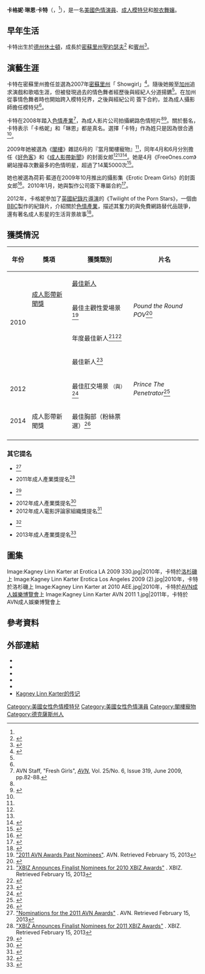{{Adult bio
| name            = 卡格妮·琳恩·卡特
| gender          = female
| image           = [[File:Kagney_Linn_Karter,_Exxxotica_Miami_2010.jpg|220px]]
| caption         = 
| birth           = {{Birth date and age|1987|03|28}}<ref name="iafd">{{iafd name|id=KagneyLinnKarter|gender=female|name=Kagney Linn Karter}}</ref>
| location        = {{US}}[[德克薩斯州|德州]][[休士頓|休士頓]]<ref name=interview/>
| nationality     = {{GER}}<br>{{USA}}<br><ref name="iafd"/>
| birthname       = Kagney Linn<ref name=XRentDVD/>
| spouse          = 
| death           = 
| height          = {{height|ft=5|in=4}}<ref name="iafd"/>
| weight          = {{convert|118|lb|kg}}<ref name="iafd"/>
| measurements    = 36DD-24-36（E罩杯）<ref name="iafd"/>
| measureispenis  = no 
| shoe size       = 
| eye color       = 藍色
| hair color      = 金色<ref name="iafd"/>
| skin color      = 白色
| blood           = 
| ethnicity       = [[美國人|美國人]]<ref name="iafd"/>
| alias           = Kagney Linn Karlen, Kagney Lynn Karter, Kagny Linn Karter, Kagney Lin Karter<ref name="iafd"/>
| orientation     = [[異性戀|異性戀]]
| number of films = 354{{small|（根據[[IAFD|IAFD]]上的作品）}}<ref name="iafd"/>
| homepage        = http://kagneylinnkarter.com/
| iafd            = KagneyLinnKarter
| egafd           = 
| bgafd           = 
| imdb            = 3254272
| afdb            = 51456
| eurobabeindex   = 
| spelling        = US
}}
'''卡格妮·琳恩·卡特'''（'''{{lang-en|Kagney Linn Karter}}'''，{{bd|1987年|3月28日||}}<ref name="iafd"/>），是一名[[美國人|美國]][[色情演員|色情演員]]、[[成人模特兒|成人模特兒]]和[[脫衣舞孃|脫衣舞孃]]。

==早年生活==
卡特出生於[[德克薩斯州|德州]][[休士頓|休士頓]]，成長於[[密蘇里州|密蘇里州]][[聖約瑟夫_(密蘇里州)|聖約瑟夫]]<ref name=interview>{{cite web| title =Kagney Linn Karter: An AVN Interview| publisher =AVN| url =http://business.avn.com/articles/35347.html| author =Dan Miller| date =2009-05-17| accessdate =2010-01-09| archive-date =2012-07-11| archive-url =https://www.webcitation.org/694NtFVxW?url=http://business.avn.com/articles/Kagney-Linn-Karter-An-AVN-Interview-338925.html| dead-url =no}}</ref> 和[[賓州|賓州]]{{link-en|李奇微 (宾夕法尼亚州)|Ridgway, Pennsylvania|李奇微}}<ref name=XRentDVD>{{cite web|url=http://www.xrentdvd.com/Porn_Star_Interviews/Kagney_Linn_Karter.html|title=Kagney Linn Karter Interview|publisher=www.xrentdvd.com|accessdate=2010-05-13|date=2010-01-30|author=Backdoor Betty|archive-date=2012-07-11|archive-url=https://www.webcitation.org/694O8U1FO?url=http://www.xrentdvd.com/Porn_Star_Interviews/Kagney_Linn_Karter.html|dead-url=no}}</ref>。

==演藝生涯==
卡特在密蘇里州擔任{{link-en|情色舞者|Erotic dance}}並選為2007年[[密蘇里州|密蘇里州]]「{{link-en|Déjà Vu|Déjà Vu (company)}} Showgirl」<ref>{{cite web| title =Rising Star PR Signs Kagney Linn Karter| publisher =AVN| url =http://business.avn.com/company-news/31120.html| 4 =| date =2009-02-26| accessdate =2010-01-09| archive-date =2012-07-11| archive-url =https://www.webcitation.org/694O9Eguu?url=http://business.avn.com/company-news/Rising-Star-PR-Signs-Kagney-Linn-Karter-305238.html| dead-url =no}}</ref>。隨後她搬至[[加州|加州]]追求演戲和歌唱生涯，但被發現過去的情色舞者經歷後與經紀人分道揚鑣<ref name=interview/>。在加州從事情色舞者時也開始跨入模特兒界，之後與經紀公司 {{link-en|LA Direct Models|LA Direct Models}} 簽下合約，並為成人攝影師{{link-en|荷莉·藍道|Holly Randall}}擔任模特兒<ref name=interview/>。

卡特在2008年踏入[[色情產業|色情產業]]<ref name=nvvv>AVN Staff, "Fresh Girls", ''[[AVN_(magazine)|AVN]]'', Vol. 25/No. 6, Issue 319, June 2009, pp.82-88.</ref>，為成人影片公司{{link-en|Naughty America|Naughty America}}拍攝網路色情短片<ref name=interview/><ref>{{cite web|url= http://interviews.adultdvdtalk.com/kagney-linn-karter/|title= Captain Jack interviews Kagney Linn Karter|accessdate= June 3, 2015|author= Captain Jack|date= December 28, 2013|publisher= Adult DVD Talk|archive-date= 2016-04-21|archive-url= https://web.archive.org/web/20160421140538/http://interviews.adultdvdtalk.com/kagney-linn-karter/|dead-url= yes}}</ref>。關於藝名，卡特表示「卡格妮」和「琳恩」都是真名。選擇「卡特」作為姓只是因為很合適<ref name=XRentDVD/>。

2009年她被選為《[[閣樓_(雜誌)|閣樓]]》雜誌6月的『當月閣樓寵物』<ref name=interview/>，同年4月和6月分別擔任《[[好色客|好色客]]》和《[[成人影帶新聞|成人影帶新聞]]》的封面女郎<ref name=interview/><ref name="nvvv"/><ref>{{cite web|title=Kagney Linn Karter Has Industry Covered|publisher=AVN.com|url=http://business.avn.com/company-news/32300.html|date=2009-06-23|accessdate=2010-01-09|archive-date=2012-07-11|archive-url=https://www.webcitation.org/694OKUFNd?url=http://business.avn.com/company-news/Kagney-Linn-Karter-Has-Industry-Covered-346451.html|dead-url=no}}</ref>。她是4月《FreeOnes.com》網站搜尋次數最多的色情明星，超過了14萬5000次<ref>{{cite web|title=Kagney Linn Karter Is FreeOnes' No. 1 Most-Searched|publisher=XBIZ.com|url=http://www.xbiz.com/news/news_piece.php?id=107862&mi=all&q=kagney|author=|date=May 5, 2009|accessdate=March 30, 2015|deadurl=yes|archiveurl=https://web.archive.org/web/20160304072950/http://www.xbiz.com/news/news_piece.php?id=107862&mi=all&q=kagney|archivedate=2016年3月4日}}</ref>。

她也被選為荷莉·藍道在2009年10月推出的攝影集《Erotic Dream Girls》的封面女郎<ref>{{cite web| title =Holly Randall Photo Book Set for Dec. Release| publisher =XBIZ.com| url =http://www.xbiz.com/news/112453| author =Steve Javors| date =2009-09-05| accessdate =2010-01-09| archive-date =2015-12-08| archive-url =https://web.archive.org/web/20151208155327/http://www.xbiz.com/news/112453| dead-url =no}}</ref>。2010年1月，她與製作公司{{link-en|Zero Tolerance娱乐|Zero Tolerance Entertainment}}簽下專屬合約<ref name=Zero>{{cite web| title =Kagney Linn Karter Goes Exclusive With Zero Tolerance| publisher =AVN.com| url =http://business.avn.com/articles/37110.html| author =Peter Warren| date =2010-01-05| accessdate =2010-01-09| archive-date =2012-07-11| archive-url =https://www.webcitation.org/694OKypTM?url=http://business.avn.com/articles/Kagney-Linn-Karter-Goes-Exclusive-With-Zero-Tolerance-376497.html| dead-url =no}}</ref>。

2012年，卡格妮參加了[[英國|英國]][[紀錄片|紀錄片]][[導演|導演]]{{link-en|路易·泰魯|Louis Theroux}}的《Twilight of the Porn Stars》，一個由[[BBC|BBC]]製作的紀錄片，介紹關於[[色情產業|色情產業]]，描述其奮力的與免費網路替代品競爭，還有著名成人影星的生活背景故事<ref>{{cite web |title= CLouis Theroux on porn: The decline of an industry |publisher= BBC.com |url= http://www.bbc.com/news/magazine-18352421 |author=  |date= June 8, 2012 |accessdate= March 30, 2015 |archive-date= 2016-03-20 |archive-url= https://web.archive.org/web/20160320161600/http://www.bbc.com/news/magazine-18352421 |dead-url= no }}</ref>。

==獲獎情況==
{| class="wikitable sortable"
! 年份
! 獎項
! 獲獎類別
! 片名
|-
| rowspan=4 | 2010
| rowspan=2 | [[成人影帶新聞獎|成人影帶新聞獎]]
| [[成人影帶新聞最佳新星獎|最佳新人]]
| {{n/a}}
|-
| 最佳主觀性愛場景<ref>[https://web.archive.org/web/20110707194109/http://avnawards.avn.com/past-shows/past-nominees/ "2011 AVN Awards Past Nominees"]. AVN. Retrieved February 15, 2013</ref>
| ''Pound the Round POV''<ref>{{cite web|title=2010 AVN Award Winners Announced|publisher=AVN.com|url=http://business.avn.com/articles/37142.html|date=2010-01-10|accessdate=2010-01-10|archive-date=2010-01-13|archive-url=https://web.archive.org/web/20100113093712/http://business.avn.com/articles/37142.html|dead-url=no}}</ref>
|-
| rowspan=1 | {{link-en|成人產業獎|XBIZ Award}}
| 年度最佳新人<ref>[http://www.xbiz.com/news/115720 "XBIZ Announces Finalist Nominees for 2010 XBIZ Awards"] {{Wayback|url=http://www.xbiz.com/news/115720 |date=20151110061555 }}. XBIZ. Retrieved February 15, 2013</ref><ref>{{cite web|title=XBIZ Awards 2010 Winners Announced|publisher=XBiz.com|url=http://www.xbiz.com/news/117447?ln=web|author=Lyla Katz|date=2010-02-11|accessdate=2010-02-23|archive-date=2015-11-04|archive-url=https://web.archive.org/web/20151104190419/http://www.xbiz.com/news/117447?ln=web|dead-url=no}}</ref>
| {{n/a}}
|-
| rowspan=1 | {{link-en|成人電影評論家組織獎|XRCO Award}}
| 最佳新人<ref>{{cite web|title=2010 XRCO Award Winners Announced|publisher=AVN.com|url=http://business.avn.com/articles/37913.html|date=2010-04-30|accessdate=2010-04-30|archive-date=2012-04-05|archive-url=https://www.webcitation.org/66huY5b9S?url=http://business.avn.com/articles/2010-XRCO-Award-Winners-Announced-395384.html|dead-url=no}}</ref>
| {{n/a}}
|-
| rowspan=1 | 2012
| rowspan=1 | {{link-en|都市成人獎|Urban X Award}}
| 最佳肛交場景 <small>（與{{link-en|亞書瓦王子|Prince Yahshua}}）</small><ref>{{cite news|title=2012 Urban X Awards Nominations|url=http://www.urbanxawards.com/awards/index.php?option=com_content&view=article&id=13:complete-nominees-list-including-movies-and-talent&catid=1:awards|accessdate=15 February 2013|deadurl=yes|archiveurl=https://web.archive.org/web/20130428232721/http://www.urbanxawards.com/awards/index.php?option=com_content&view=article&id=13:complete-nominees-list-including-movies-and-talent&catid=1:awards|archivedate=2013年4月28日}}</ref>
| ''Prince The Penetrator''<ref>{{cite news|title=Urban X Awards Announces 2012 Winners|url=http://business.avn.com/articles/video/Urban-X-Awards-Announces-2012-Winners-482109.html|accessdate=15 February 2013|date=July 22, 2012|archive-date=2016-03-19|archive-url=https://web.archive.org/web/20160319051237/http://business.avn.com/articles/video/Urban-X-Awards-Announces-2012-Winners-482109.html|dead-url=no}}</ref>
|-
| rowspan=1 | 2014
| rowspan=1 | 成人影帶新聞獎
| 最佳胸部（粉絲票選）<ref>{{cite web|title=2014 AVN Award Winners Announced|publisher=AVN.com|url=http://business.avn.com/articles/video/AVN-Announces-the-Winners-of-the-2014-AVN-Awards-544448.html|date=2014-01-21|accessdate=2014-01-21|archive-date=2016-02-01|archive-url=https://archive.is/20160201103626/http://business.avn.com/articles/video/AVN-Announces-the-Winners-of-the-2014-AVN-Awards-544448.html|dead-url=no}}</ref>
| {{n/a}}
|-
|}
===其它提名===
* {{link-en|2011年成人影帶頒奬典|28th AVN Awards|2011年成人影帶新聞獎提名}}<ref>[http://avnawards.avn.com/2011_nominations2.pdf "Nominations for the 2011 AVN Awards"] {{Wayback|url=http://avnawards.avn.com/2011_nominations2.pdf |date=20130329112839 }}. AVN. Retrieved February 15, 2013</ref>
* 2011年成人產業獎提名<ref>[http://www.xbiz.com/news/128827 "XBIZ Announces Finalist Nominees for 2011 XBIZ Awards"] {{Wayback|url=http://www.xbiz.com/news/128827 |date=20151126101755 }}. XBIZ. Retrieved February 15, 2013</ref>
* {{link-en|2012年成人影帶頒奬典|29th AVN Awards|2012年成人影帶新聞獎提名}}<ref>{{cite journal|url=http://avnawards.avn.com/2012_AVN_Awards_nominations.pdf|title=AVN AWARDS 2012 - NOMINATIONS|year=2011|accessdate=February 15, 2013|work=AVN|journal=|archive-date=2013-03-29|archive-url=https://web.archive.org/web/20130329124455/http://avnawards.avn.com/2012_AVN_Awards_nominations.pdf|dead-url=no}}</ref>
* 2012年成人產業獎提名<ref name='XBIZ2012'>{{cite news|title=2012 Nominees|url=http://xbizawards.xbiz.com/nominees.php|accessdate=15 February 2013|deadurl=yes|archiveurl=https://web.archive.org/web/20120131025101/http://xbizawards.xbiz.com/nominees.php|archivedate=2012年1月31日}}</ref>
* 2012年成人電影評論家組織獎提名<ref>{{cite news|title=2012 XRCO Award Nominations Announced|url=http://www.xbiz.com/news/144293|accessdate=15 February 2013|archive-date=2016-03-03|archive-url=https://web.archive.org/web/20160303171605/http://www.xbiz.com/news/144293|dead-url=yes}}</ref>
* {{link-en|2013年成人影帶頒奬典禮|30th AVN Awards|2013年成人影帶新聞獎提名}}<ref>{{cite web|title=2013 AVN Nominations|url=http://avnawards.avn.com/2013_nominations.pdf|publisher=''AVN''|accessdate=15 February 2013|archive-date=2013-03-28|archive-url=https://web.archive.org/web/20130328092725/http://avnawards.avn.com/2013_nominations.pdf|dead-url=no}}</ref>
* 2013年成人產業獎提名<ref>{{cite web|title=2012 XBIZ Awards Nominees|url=http://xbizawards.xbiz.com/nominees.php|work=XBIZ|accessdate=15 February 2013|archive-date=2012-01-31|archive-url=https://web.archive.org/web/20120131025101/http://xbizawards.xbiz.com/nominees.php|dead-url=no}}</ref>

==圖集==
<gallery>
Image:Kagney Linn Karter at Erotica LA 2009 330.jpg|2010年，卡特於[[洛杉磯|洛杉磯]]上
Image:Kagney Linn Karter Erotica Los Angeles 2009 (2).jpg|2010年，卡特於洛杉磯上
Image:Kagney Linn Karter at 2010 AEE.jpg|2010年，卡特於[[成人影帶新聞成人娛樂博覽會|AVN成人娛樂博覽會]]上
Image:Kagney Linn Karter AVN 2011 1.jpg|2011年，卡特於AVN成人娛樂博覽會上
</gallery>

==參考資料==
{{Reflist|2}}

==外部連結==
{{commonscat|Kagney Linn Karter}}
{{portal|色情}}
* {{official website|http://kagneylinnkarter.com}}
* {{twitter|kagneytweets|卡格妮·琳恩·卡特}}
* {{IMDb name|3254272|卡格妮·琳恩·卡特}}
* {{iafd name|id=KagneyLinnKarter|gender=female|name=卡格妮·琳恩·卡特}}
* {{afdb name|id=51456|gender=female|name=卡格妮·琳恩·卡特}}
* [http://bestporn.net/pornstars/kagney-linn-karter/ Kagney Linn Karter的传记] {{Wayback|url=http://bestporn.net/pornstars/kagney-linn-karter/ |date=20191130191854 }}

{{DEFAULTSORT:Karter, Kagney Linn}}
[[Category:美國女性色情模特兒|Category:美國女性色情模特兒]]
[[Category:美國女性色情演員|Category:美國女性色情演員]]
[[Category:閣樓寵物|Category:閣樓寵物]]
[[Category:德克薩斯州人|Category:德克薩斯州人]]